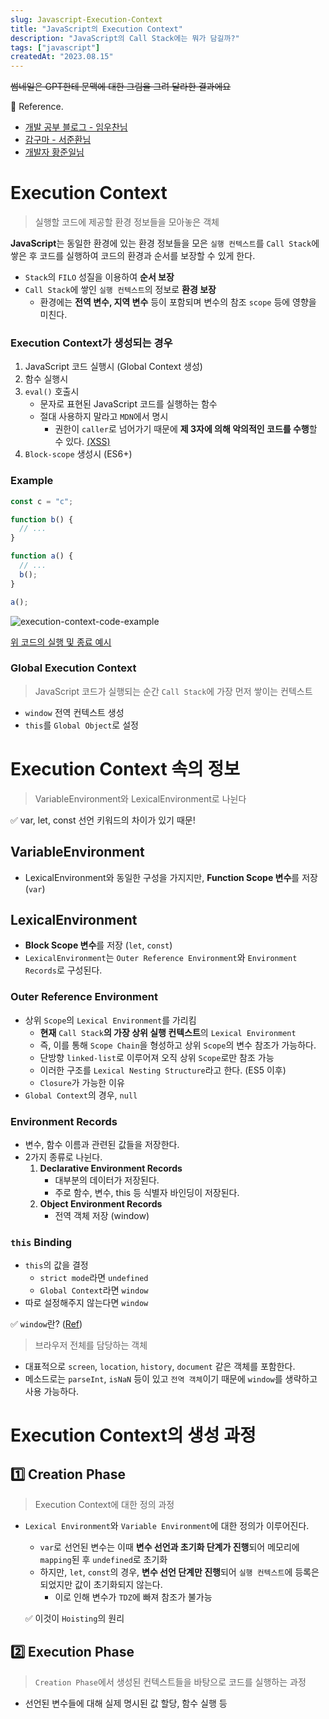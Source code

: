 ```yaml
---
slug: Javascript-Execution-Context
title: "JavaScript의 Execution Context"
description: "JavaScript의 Call Stack에는 뭐가 담길까?"
tags: ["javascript"]
createdAt: "2023.08.15"
---
```


<strike>썸네일은 GPT한테 문맥에 대한 그림을 그려 달라한 결과에요</strike>

📌 Reference.

- [개발 공부 블로그 - 임우찬님](https://m.blog.naver.com/dlaxodud2388/222655214381)
- [감구마 - 서준환님](https://gamguma.dev/post/2022/04/js_execution_context)
- [개발자 황준일님](https://junilhwang.github.io/TIL/Javascript/Domain/Execution-Context/#_2-%E1%84%89%E1%85%B5%E1%86%AF%E1%84%92%E1%85%A2%E1%86%BC-%E1%84%8F%E1%85%A5%E1%86%AB%E1%84%90%E1%85%A6%E1%86%A8%E1%84%89%E1%85%B3%E1%84%90%E1%85%B3-%E1%84%80%E1%85%AE%E1%84%89%E1%85%A5%E1%86%BC)

##

# Execution Context

> 실행할 코드에 제공할 환경 정보들을 모아놓은 객체

**JavaScript**는 동일한 환경에 있는 환경 정보들을 모은 `실행 컨텍스트`를 `Call Stack`에 쌓은 후 코드를 실행하여 코드의 환경과 순서를 보장할 수 있게 한다.

- `Stack`의 `FILO` 성질을 이용하여 **순서 보장**
- `Call Stack`에 쌓인 `실행 컨텍스트`의 정보로 **환경 보장**
  - 환경에는 **전역 변수, 지역 변수** 등이 포함되며 변수의 참조 `scope` 등에 영향을 미친다.

### Execution Context가 생성되는 경우

1. JavaScript 코드 실행시 (Global Context 생성)
2. 함수 실행시
3. `eval()` 호출시
   - 문자로 표현된 JavaScript 코드를 실행하는 함수
   - 절대 사용하지 말라고 `MDN`에서 명시
     - 권한이 `caller`로 넘어가기 때문에 **제 3자에 의해 악의적인 코드를 수행**할 수 있다. <u>(XSS)</u>
4. `Block-scope` 생성시 (ES6+)

### Example

```jsx showLineNumbers
const c = "c";

function b() {
  // ...
}

function a() {
  // ...
  b();
}

a();
```

![execution-context-code-example](/post-images/javascript/Javascript-Execution-Context/1.png)

[위 코드의 실행 및 종료 예시](https://gamguma.dev/post/2022/04/js_execution_context)

### Global Execution Context

> JavaScript 코드가 실행되는 순간 `Call Stack`에 가장 먼저 쌓이는 컨텍스트

- `window` 전역 컨텍스트 생성
- `this`를 `Global Object`로 설정

##

# Execution Context 속의 정보

> VariableEnvironment와 LexicalEnvironment로 나뉜다

✅ var, let, const 선언 키워드의 차이가 있기 때문!

## VariableEnvironment

- LexicalEnvironment와 동일한 구성을 가지지만, **Function Scope 변수**를 저장 (`var`)

## LexicalEnvironment

- **Block Scope 변수**를 저장 (`let`, `const`)
- `LexicalEnvironment`는 `Outer Reference Environment`와 `Environment Records`로 구성된다.

### Outer Reference Environment

- 상위 `Scope`의 `Lexical Environment`를 가리킴
  - **현재** `Call Stack`**의 가장 상위 실행 컨텍스트**의 `Lexical Environment`
  - 즉, 이를 통해 `Scope Chain`을 형성하고 상위 `Scope`의 변수 참조가 가능하다.
  - 단방향 `linked-list`로 이루어져 오직 상위 `Scope`로만 참조 가능
  - 이러한 구조를 `Lexical Nesting Structure`라고 한다. (ES5 이후)
  - `Closure`가 가능한 이유
- `Global Context`의 경우, `null`

### Environment Records

- 변수, 함수 이름과 관련된 값들을 저장한다.
- 2가지 종류로 나뉜다.
  1. **Declarative Environment Records**
     - 대부분의 데이터가 저장된다.
     - 주로 함수, 변수, this 등 식별자 바인딩이 저장된다.
  2. **Object Environment Records**
     - 전역 객체 저장 (window)

### `this` Binding

- `this`의 값을 결정
  - `strict mode`라면 `undefined`
  - `Global Context`라면 `window`
- 따로 설정해주지 않는다면 `window`

✅ `window`란? ([Ref](https://www.zerocho.com/category/Javascript/post/573b321aa54b5e8427432946))

> 브라우저 전체를 담당하는 객체

- 대표적으로 `screen`, `location`, `history`, `document` 같은 객체를 포함한다.
- 메소드로는 `parseInt`, `isNaN` 등이 있고 `전역 객체`이기 때문에 `window`를 생략하고 사용 가능하다.

##

# Execution Context의 생성 과정

## 1️⃣ Creation Phase

> Execution Context에 대한 정의 과정

- `Lexical Environment`와 `Variable Environment`에 대한 정의가 이루어진다.

  - `var`로 선언된 변수는 이때 **변수 선언과 초기화 단계가 진행**되어 메모리에 `mapping`된 후 `undefined`로 초기화
  - 하지만, `let`, `const`의 경우, **변수 선언 단계만 진행**되어 `실행 컨텍스트`에 등록은 되었지만 값이 초기화되지 않는다.
    - 이로 인해 변수가 `TDZ`에 빠져 참조가 불가능

  ✅ 이것이 `Hoisting`의 원리

## 2️⃣ Execution Phase

> `Creation Phase`에서 생성된 컨텍스트들을 바탕으로 코드를 실행하는 과정

- 선언된 변수들에 대해 실제 명시된 값 할당, 함수 실행 등
